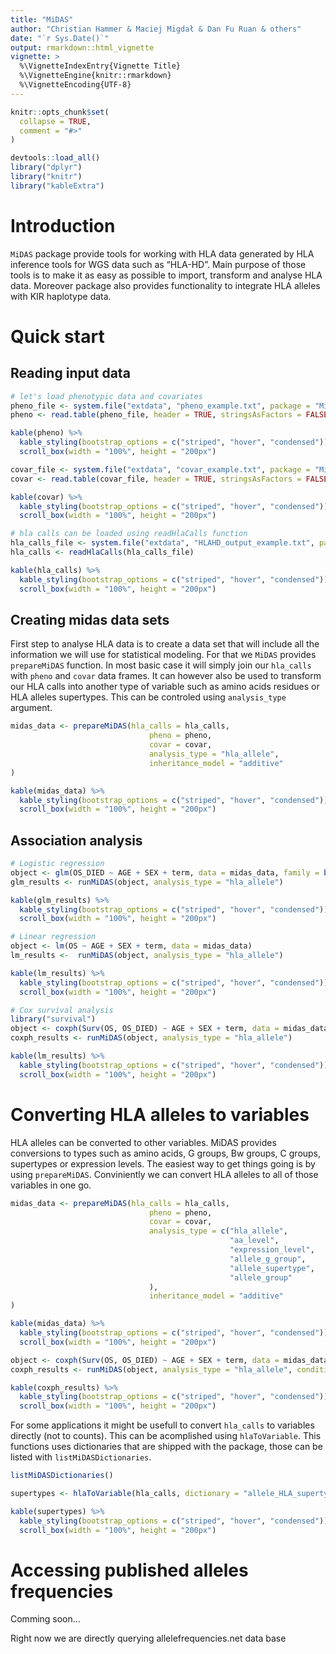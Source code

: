 ```yaml
---
title: "MiDAS"
author: "Christian Hammer & Maciej Migdał & Dan Fu Ruan & others"
date: "`r Sys.Date()`"
output: rmarkdown::html_vignette
vignette: >
  %\VignetteIndexEntry{Vignette Title}
  %\VignetteEngine{knitr::rmarkdown}
  %\VignetteEncoding{UTF-8}
---
```


```r
knitr::opts_chunk$set(
  collapse = TRUE,
  comment = "#>"
)

devtools::load_all()
library("dplyr")
library("knitr")
library("kableExtra")
```

# Introduction
`MiDAS` package provide tools for working with HLA data generated by HLA 
inference tools for WGS data such as "HLA-HD". Main purpose of those tools is to
make it as easy as possible to import, transform and analyse HLA data. Moreover 
package also provides functionality to integrate HLA alleles with KIR haplotype 
data.

# Quick start

## Reading input data

```r
# let's load phenotypic data and covariates
pheno_file <- system.file("extdata", "pheno_example.txt", package = "MiDAS")
pheno <- read.table(pheno_file, header = TRUE, stringsAsFactors = FALSE)

kable(pheno) %>%
  kable_styling(bootstrap_options = c("striped", "hover", "condensed")) %>%
  scroll_box(width = "100%", height = "200px")

covar_file <- system.file("extdata", "covar_example.txt", package = "MiDAS")
covar <- read.table(covar_file, header = TRUE, stringsAsFactors = FALSE)

kable(covar) %>%
  kable_styling(bootstrap_options = c("striped", "hover", "condensed")) %>%
  scroll_box(width = "100%", height = "200px")

# hla calls can be loaded using readHlaCalls function
hla_calls_file <- system.file("extdata", "HLAHD_output_example.txt", package = "MiDAS")
hla_calls <- readHlaCalls(hla_calls_file)

kable(hla_calls) %>%
  kable_styling(bootstrap_options = c("striped", "hover", "condensed")) %>%
  scroll_box(width = "100%", height = "200px")
```

## Creating midas data sets
First step to analyse HLA data is to create a data set that will include all the 
information we will use for statistical modeling. For that we `MiDAS` provides 
`prepareMiDAS` function. In most basic case it will simply join our `hla_calls` 
with `pheno` and `covar` data frames. It can however also be used to transform 
our HLA calls into another type of variable such as amino acids residues or HLA 
alleles supertypes. This can be controled using `analysis_type` argument.

```r
midas_data <- prepareMiDAS(hla_calls = hla_calls,
                               pheno = pheno,
                               covar = covar,
                               analysis_type = "hla_allele",
                               inheritance_model = "additive"
)

kable(midas_data) %>%
  kable_styling(bootstrap_options = c("striped", "hover", "condensed")) %>%
  scroll_box(width = "100%", height = "200px")
```
## Association analysis

```r
# Logistic regression
object <- glm(OS_DIED ~ AGE + SEX + term, data = midas_data, family = binomial(link = "logit"))
glm_results <- runMiDAS(object, analysis_type = "hla_allele")

kable(glm_results) %>%
  kable_styling(bootstrap_options = c("striped", "hover", "condensed")) %>%
  scroll_box(width = "100%", height = "200px")

# Linear regression
object <- lm(OS ~ AGE + SEX + term, data = midas_data)
lm_results <-  runMiDAS(object, analysis_type = "hla_allele")

kable(lm_results) %>%
  kable_styling(bootstrap_options = c("striped", "hover", "condensed")) %>%
  scroll_box(width = "100%", height = "200px")

# Cox survival analysis
library("survival")
object <- coxph(Surv(OS, OS_DIED) ~ AGE + SEX + term, data = midas_data)
coxph_results <- runMiDAS(object, analysis_type = "hla_allele")

kable(lm_results) %>%
  kable_styling(bootstrap_options = c("striped", "hover", "condensed")) %>%
  scroll_box(width = "100%", height = "200px")
```

# Converting HLA alleles to variables
HLA alleles can be converted to other variables. MiDAS provides conversions to 
types such as amino acids, G groups, Bw groups, C groups, supertypes or 
expression levels. The easiest way to get things going is by using 
`prepareMiDAS`. Conviniently we can convert HLA alleles to all of those 
variables in one go.

```r
midas_data <- prepareMiDAS(hla_calls = hla_calls,
                               pheno = pheno,
                               covar = covar,
                               analysis_type = c("hla_allele", 
                                                 "aa_level", 
                                                 "expression_level", 
                                                 "allele_g_group", 
                                                 "allele_supertype", 
                                                 "allele_group"
                               ),
                               inheritance_model = "additive"
)

kable(midas_data) %>%
  kable_styling(bootstrap_options = c("striped", "hover", "condensed")) %>%
  scroll_box(width = "100%", height = "200px")

object <- coxph(Surv(OS, OS_DIED) ~ AGE + SEX + term, data = midas_data)
coxph_results <- runMiDAS(object, analysis_type = "hla_allele", conditional = TRUE)

kable(coxph_results) %>%
  kable_styling(bootstrap_options = c("striped", "hover", "condensed")) %>%
  scroll_box(width = "100%", height = "200px")
```

For some applications it might be usefull to convert `hla_calls` to variables
directly (not to counts). This can be acomplished using `hlaToVariable`. This
functions uses dictionaries that are shipped with the package, those can be 
listed with `listMiDASDictionaries`.

```r
listMiDASDictionaries()

supertypes <- hlaToVariable(hla_calls, dictionary = "allele_HLA_supertype")

kable(supertypes) %>%
  kable_styling(bootstrap_options = c("striped", "hover", "condensed")) %>%
  scroll_box(width = "100%", height = "200px")
```


# Accessing published alleles frequencies
Comming soon...

Right now we are directly querying allelefrequencies.net data base
